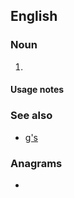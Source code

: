 {{also|gs|GS|Gs|g's|.gs|g.s.|␝}}
==English==

===Noun===
{{head|en|noun form}}

# {{plural of|G|lang=en}}

====Usage notes====
{{U:en:plurals of letters}}

===See also===
* [[g's]]

===Anagrams===
* {{anagrams|en|a=gs|SG|Sg.|sg|sg.}}
